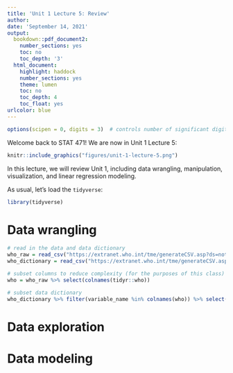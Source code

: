 ```yaml
---
title: 'Unit 1 Lecture 5: Review'
author: 
date: 'September 14, 2021'
output:
  bookdown::pdf_document2:
    number_sections: yes
    toc: no
    toc_depth: '3'
  html_document:
    highlight: haddock
    number_sections: yes
    theme: lumen
    toc: no
    toc_depth: 4
    toc_float: yes
urlcolor: blue
---
```


```r
options(scipen = 0, digits = 3)  # controls number of significant digits printed
```

Welcome back to STAT 471! We are now in Unit 1 Lecture 5:

```r
knitr::include_graphics("figures/unit-1-lecture-5.png")
```

In this lecture, we will review Unit 1, including data wrangling, manipulation, visualization, and linear regression modeling.

As usual, let's load the `tidyverse`:
```r
library(tidyverse)
```

# Data wrangling

```r
# read in the data and data dictionary
who_raw = read_csv("https://extranet.who.int/tme/generateCSV.asp?ds=notifications")
who_dictionary = read_csv("https://extranet.who.int/tme/generateCSV.asp?ds=dictionary")

# subset columns to reduce complexity (for the purposes of this class)
who = who_raw %>% select(colnames(tidyr::who))

# subset data dictionary 
who_dictionary %>% filter(variable_name %in% colnames(who)) %>% select(-dataset, -code_list)
```

# Data exploration

# Data modeling



